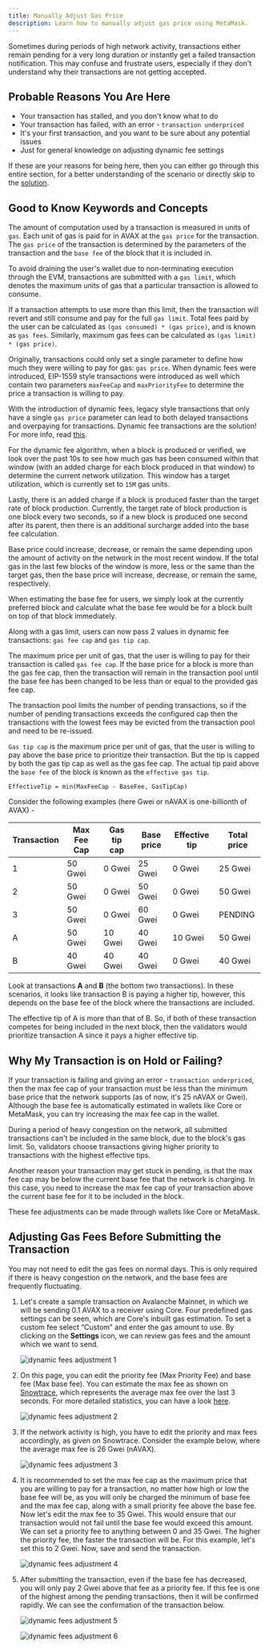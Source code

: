 ```yaml
---
title: Manually Adjust Gas Price
description: Learn how to manually adjust gas price using MetaMask.
---
```


Sometimes during periods of high network activity, transactions either remain pending for a very long duration or instantly get a failed transaction notification. This may confuse and frustrate users, especially if they don't understand why their transactions are not getting accepted.

## Probable Reasons You Are Here

- Your transaction has stalled, and you don't know what to do
- Your transaction has failed, with an error - `transaction underpriced`
- It's your first transaction, and you want to be sure about any potential issues
- Just for general knowledge on adjusting dynamic fee settings

If these are your reasons for being here, then you can either go through this entire section, for a better understanding of the scenario or directly skip to the [solution](#adjusting-gas-fees-before-submitting-the-transaction).

## Good to Know Keywords and Concepts

The amount of computation used by a transaction is measured in units of `gas`. Each unit of gas is paid for in AVAX at the `gas price` for the transaction. The `gas price` of the transaction is determined by the parameters of the transaction and the `base fee` of the block that it is included in.

To avoid draining the user's wallet due to non-terminating execution through the EVM, transactions are submitted with a `gas limit`, which denotes the maximum units of gas that a particular transaction is allowed to consume.

If a transaction attempts to use more than this limit, then the transaction will revert and still consume and pay for the full `gas limit`. Total fees paid by the user can be calculated as `(gas consumed) * (gas price)`, and is known as `gas fees`. Similarly, maximum gas fees can be calculated as `(gas limit) * (gas price)`.

Originally, transactions could only set a single parameter to define how much they were willing to pay for gas: `gas price`. When dynamic fees were introduced, EIP-1559 style transactions were introduced as well which contain two parameters `maxFeeCap` and `maxPriorityFee` to determine the price a transaction is willing to pay.

With the introduction of dynamic fees, legacy style transactions that only have a single `gas price` parameter can lead to both delayed transactions and overpaying for transactions. Dynamic fee transactions are the solution! For more info, read [this](/docs/api-reference/standards/guides/txn-fees#dynamic-fee-transactions).

For the dynamic fee algorithm, when a block is produced or verified, we look over the past 10s to see how much gas has been consumed within that window (with an added charge for each block produced in that window) to determine the current network utilization. This window has a target utilization, which is currently set to `15M` gas units.

Lastly, there is an added charge if a block is produced faster than the target rate of block production. Currently, the target rate of block production is one block every two seconds, so if a new block is produced one second after its parent, then there is an additional surcharge added into the base fee calculation.

Base price could increase, decrease, or remain the same depending upon the amount of activity on the network in the most recent window. If the total gas in the last few blocks of the window is more, less or the same than the target gas, then the base price will increase, decrease, or remain the same, respectively.

When estimating the base fee for users, we simply look at the currently preferred block and calculate what the base fee would be for a block built on top of that block immediately.

Along with a gas limit, users can now pass 2 values in dynamic fee transactions: `gas fee cap` and `gas tip cap`.

The maximum price per unit of gas, that the user is willing to pay for their transaction is called `gas fee cap`. If the base price for a block is more than the gas fee cap, then the transaction will remain in the transaction pool until the base fee has been changed to be less than or equal to the provided gas fee cap.

<Callout title="Note">
The transaction pool limits the number of pending transactions, so if the number of pending transactions exceeds the configured cap then the transactions with the lowest fees may be evicted from the transaction pool and need to be re-issued.
</Callout>

`Gas tip cap` is the maximum price per unit of gas, that the user is willing to pay above the base price to prioritize their transaction. But the tip is capped by both the gas tip cap as well as the gas fee cap. The actual tip paid above the `base fee` of the block is known as the `effective gas tip`.

```
EffectiveTip = min(MaxFeeCap - BaseFee, GasTipCap)
```

Consider the following examples (here Gwei or nAVAX is one-billionth of AVAX) -

|Transaction|Max Fee Cap|Gas tip cap|Base price|Effective tip|Total price|
|-----------|-----------|-----------|----------|-------------|-----------|
|1          |50 Gwei    |0 Gwei     |25 Gwei   |0 Gwei       |25 Gwei    |
|2          |50 Gwei    |0 Gwei     |50 Gwei   |0 Gwei       |50 Gwei    |
|3          |50 Gwei    |0 Gwei     |60 Gwei   |0 Gwei       |PENDING    |
|A          |50 Gwei    |10 Gwei    |40 Gwei   |10 Gwei      |50 Gwei    |
|B          |40 Gwei    |40 Gwei    |40 Gwei   |0 Gwei       |40 Gwei    |

Look at transactions **A** and **B** (the bottom two transactions). In these scenarios, it looks like transaction B is paying a higher tip, however, this depends on the base fee of the block where the transactions are included.

The effective tip of A is more than that of B. So, if both of these transaction competes for being included in the next block, then the validators would prioritize transaction A since it pays a higher effective tip.

## Why My Transaction is on Hold or Failing?

If your transaction is failing and giving an error - `transaction underpriced`, then the max fee cap of your transaction must be less than the minimum base price that the network supports (as of now, it's 25 nAVAX or Gwei). Although the base fee is automatically estimated in wallets like Core or MetaMask, you can try increasing the max fee cap in the wallet.

During a period of heavy congestion on the network, all submitted transactions can't be included in the same block, due to the block's gas limit. So, validators choose transactions giving higher priority to transactions with the highest effective tips.

Another reason your transaction may get stuck in pending, is that the max fee cap may be below the current base fee that the network is charging. In this case, you need to increase the max fee cap of your transaction above the current base fee for it to be included in the block.

These fee adjustments can be made through wallets like Core or MetaMask.

## Adjusting Gas Fees Before Submitting the Transaction

You may not need to edit the gas fees on normal days. This is only required if there is heavy congestion on the network, and the base fees are frequently fluctuating.

1.  Let's create a sample transaction on Avalanche Mainnet, in which we will be sending 0.1 AVAX to a receiver using Core. Four predefined gas settings can be seen, which are Core's inbuilt gas estimation. To set a custom fee select “Custom” and enter the gas amount to use. By clicking on the **Settings** icon, we can review gas fees and the amount which we want to send.
    
    ![dynamic fees adjustment 1](/images/gas1.png)
    
2.  On this page, you can edit the priority fee (Max Priority Fee) and base fee (Max base fee). You can estimate the max fee as shown on [Snowtrace](https://snowtrace.io/gastracker), which represents the average max fee over the last 3 seconds. For more detailed statistics, you can have a look [here](https://stats.avax.network/dashboard/c-chain-activity/).
    
    ![dynamic fees adjustment 2](/images/gas2.png)
    
3.  If the network activity is high, you have to edit the priority and max fees accordingly, as given on Snowtrace. Consider the example below, where the average max fee is 26 Gwei (nAVAX).
    
    ![dynamic fees adjustment 3](/images/gas3.png)
    
4.  It is recommended to set the max fee cap as the maximum price that you are willing to pay for a transaction, no matter how high or low the base fee will be, as you will only be charged the minimum of base fee and the max fee cap, along with a small priority fee above the base fee. Now let's edit the max fee to 35 Gwei. This would ensure that our transaction would not fail until the base fee would exceed this amount. We can set a priority fee to anything between 0 and 35 Gwei. The higher the priority fee, the faster the transaction will be. For this example, let's set this to 2 Gwei. Now, save and send the transaction.
    
    ![dynamic fees adjustment 4](/images/gas4.png)
    
5.  After submitting the transaction, even if the base fee has decreased, you will only pay 2 Gwei above that fee as a priority fee. If this fee is one of the highest among the pending transactions, then it will be confirmed rapidly. We can see the confirmation of the transaction below.
    
    ![dynamic fees adjustment 5](/images/gas5.png)
    
    ![dynamic fees adjustment 6](/images/gas6.png)
